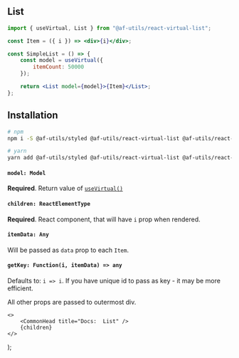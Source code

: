 
## List

```jsx
import { useVirtual, List } from "@af-utils/react-virtual-list";

const Item = ({ i }) => <div>{i}</div>;

const SimpleList = () => {
    const model = useVirtual({
        itemCount: 50000
    });

    return <List model={model}>{Item}</List>;
};
```

## Installation

```bash
# npm
npm i -S @af-utils/styled @af-utils/react-virtual-list @af-utils/react-virtual-headless prop-types use-sync-external-store

# yarn
yarn add @af-utils/styled @af-utils/react-virtual-list @af-utils/react-virtual-headless prop-types use-sync-external-store
```

#### `model: Model`

**Required**. Return value of [`useVirtual()`](/virtual/headless#usevirtual)

#### `children: ReactElementType`

**Required**. React component, that will have `i` prop when rendered.

#### `itemData: Any`

Will be passed as `data` prop to each `Item`.

#### `getKey: Function(i, itemData) => any`

Defaults to: `i => i`. If you have unique id to pass as key - it may be more efficient.

All other props are passed to outermost div.

    <>
        <CommonHead title="Docs:  List" />
        {children}
    </>
);

